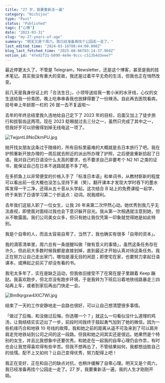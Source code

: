 ```yaml
---
title: "27 岁，我要重新活一遍"
category: "Nichijou"
type: "Post"
status: "Published"
tags: ["心情"]
date: "2023-03-31"
slug: "my-27-years-of-age"
summary: "明天又是个周六，我已经准备再找个公园走一走了。"
last_edited_time: "2024-03-16T08:44:00.000Z"
blog_last_fetched_time: "2025-08-06T03:14:37.969Z"
notion_id: "4fe92f31-b090-4e9e-9ccc-c513b4d3eee7"
---
```



最近停更太久了，不管是 Telegram，Newsletter，还是这个博客，甚至是我的技术笔记。其实我没有重大的变故，我还是过着平平无奇的生活，但我也正在悄然改变。


前几天是我身份证上的「合法生日」，小领导送给我一套小米的水牙线，心仪的女生送给我一份青团，晚上吃串串香我也放肆得要了一份辣汤。自此再去医院看病，挂号单上年龄那一栏的 26 就一去不复返啦～


去年的年终总结里我久违地给自己定下了 2023 年的目标，后面又加上了徒步旅行和拔智齿这两项。现在 2023 眨眼就过去三分之一，虽然只完成了其中之一，但我好歹可以骄傲得划掉无线电这一项了。


![TwjpntL8NoDkmPU.jpg](https://cdn.sa.net/2024/03/16/TwjpntL8NoDkmPU.jpg)


抛开找女朋友这条过于随缘的，所有目标里最难的大概就是去日本旅行了吧。我在护照重新开放办理的一周后就去附近的派出所办理了护照，之后便是重新拾起了日语。我对自己的日语没什么太高的要求，也不要求自己非要考个 N2 N1 之类的证书，能保证自己在日本不迷路就差不多了吧。


在多抓鱼上以非常便宜的价格入手了「标准日本语」和单词书，从教材崭新的程度可以看出前一任大概也没怎么坚持下来（笑）。翻开课本才发现大学时吞下的墨水挥发得一干二净，还得从五十音从头学起。这次结合 B 站上的免费课程一起学，终于来到了日语学习第二个折返点：动词。祝我顺利。


去年我们这层入职了一位女生，让我 26 年来第二次怦然心动。她优秀到我几乎无法直视，即使面对面经过我也会下意识躲开目光。我从第一次相遇就注意到她，但从不敢露面。我们公司美女众多，但只有她让我仅凭第一印象就觉得她是如此特别。


我是个自卑的人，而且太容易自卑了，当然了，我也确实有很多「自卑的资本」。


我的滴答清单里，周六总有一条提醒叫做「做有意义的事情」，虽然这条任务存在许久，但此前大多数时候我都是直接划掉，直到最近才开始认真对待这条任务。我正在努力让自己走出家门，哪怕是漫无目的闲逛；即使宅在家，也要努力拿起日语课本，或捧起之前买了却没有看的书。


我宅太多年了，实在是缺乏运动，但我依旧接受不了在窝在屋子里跟着 Keep 蹦跶。我喜欢跑步，但北京没有跑步环境，于是我转为下班后沿着地铁线路暴走三四站再上车，或者到家后再出门快走一会。


![Bm9qrgxw4XIC7Wl.jpg](https://cdn.sa.net/2024/03/16/Bm9qrgxw4XIC7Wl.jpg)


结束了一天的工作安静地走一会路也很好，可以让自己想清楚很多事情。


「做过了后悔，和没做过后悔，你选哪一个？」就这么一句看似没什么道理的鸡汤，让我结结实实迈出了一步，前段时间我终于鼓起勇气加到了她的微信。因为一些机缘巧合和地铁 10 号线的故障，我和她之前的距离从遥不可及来到了可以肩并肩走完地铁站到公司之间的这一段路。但我和她之间其实还是很远。她果然是个特别的女生，并且比我想象中还要优秀。和她走在一起我的自卑心理仍会作祟，有时也会让我觉得喜欢得有些辛苦。但我不想再怂了，不管结果如何，我都想战胜自己的怯懦。配不上又如何？让自己变得优秀，努力配得上吧！


我正在变好，正在和自己的缺点对抗，也稍许缓解了自卑心理。明天又是个周六，我已经准备再找个公园走一走了。27 岁，我要重新活一遍，我的人生才刚刚开始。


